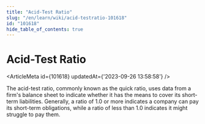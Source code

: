 ```yaml
---
title: "Acid-Test Ratio"
slug: "/en/learn/wiki/acid-testratio-101618"
id: "101618"
hide_table_of_contents: true
---
```



# Acid-Test Ratio

<ArticleMeta id={101618} updatedAt={'2023-09-26 13:58:58'} />
<div className='border-solid border-b border-t-0 my-4 border-[var(--ifm-color-gray-300)]' />

The acid-test ratio, commonly known as the quick ratio, uses data from a firm's balance sheet to indicate whether it has the means to cover its short-term liabilities. Generally, a ratio of 1.0 or more indicates a company can pay its short-term obligations, while a ratio of less than 1.0 indicates it might struggle to pay them.
